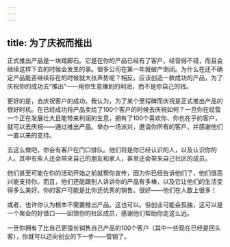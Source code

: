 ```yaml
---
---
---
```

title: 为了庆祝而推出
---




正式推出产品是一块踏脚石。它是在你的产品已经有了客户，经营得不错，而且会继续这样下去的时候会发生的事。很多公司在第一年就破产倒闭。为什么在还不确定产品能否继续存在的时候就大张声势呢？相反，应该创造一款成功的产品，为了庆祝你的成功去“推出”——用你生意赚到的利润，而不是你自己的钱。

更好的是，去庆祝客户的成功。我认为，为了某个里程碑而庆祝是正式推出产品的很好时机。在已经成功将产品卖给了100个客户的时候去庆祝如何？一旦你在经营一个正在发展壮大且能带来利润的生意，拥有了100个喜欢你、你也在乎的客户，就可以去庆祝——通过推出产品。举办一场派对，邀请你所有的客户，并感谢他们一直以来的支持。

去这么做吧，你会有客户在门口排队。他们将是你已经认识的人，以及认识你的人。其中有些人还会带来自己的朋友和家人，甚至还会带来自己社区的成员。

他们甚至可能在你的活动开始之前就帮你宣传，因为你已经告诉他们了，他们很高兴能支持你。而且，他们还能跟别人讲讲你的产品有多棒，以及它让他们的生活变得多么美好。你的客户可能是比你还优秀的销售。很好——他们在人数上很多！

或者，也许你认为根本不需要推出产品。这也可以。但创业可能会孤独，这可以是一个聚会的好借口——回馈你的社区成员，感谢他们帮助你走这么远。



一旦你拥有了比自己更擅长销售自己产品的100个客户（其中一些现在已经是回头客），你就可以迈向创业的下一步——营销了。